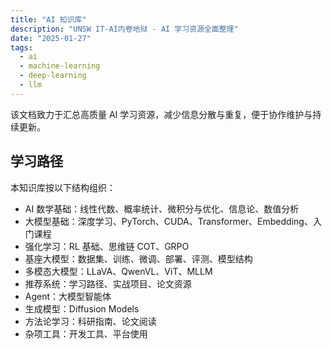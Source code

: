 ```yaml
---
title: "AI 知识库"
description: "UNSW IT-AI内卷地狱 - AI 学习资源全面整理"
date: "2025-01-27"
tags:
  - ai
  - machine-learning
  - deep-learning
  - llm
---
```


该文档致力于汇总高质量 AI 学习资源，减少信息分散与重复，便于协作维护与持续更新。

## 学习路径

本知识库按以下结构组织：

- AI 数学基础：线性代数、概率统计、微积分与优化、信息论、数值分析
- 大模型基础：深度学习、PyTorch、CUDA、Transformer、Embedding、入门课程
- 强化学习：RL 基础、思维链 COT、GRPO
- 基座大模型：数据集、训练、微调、部署、评测、模型结构
- 多模态大模型：LLaVA、QwenVL、ViT、MLLM
- 推荐系统：学习路径、实战项目、论文资源
- Agent：大模型智能体
- 生成模型：Diffusion Models
- 方法论学习：科研指南、论文阅读
- 杂项工具：开发工具、平台使用
